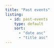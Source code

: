 ```yaml
---
title: "Past events"
listing:
  - id: past-events
    type: default
    sort: 
      - "date asc"
      - "title asc"
---
```



